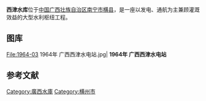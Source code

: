 {{Infobox Reservoir |
|name = 西津水库
|nickname =
|image =
|image_caption =
|map =
|map_caption =
|pushpin_map              = China
|pushpin_map_caption      = 西津水库在中国的位置
|code =BHA42000111
|class =大（一）型水库
|location_of_reservoir =[[广西|广西]][[南宁市|南宁市]][[横县|横县]]
|location_of_dam =[[横州镇|横州镇]]西津村
|inflow =
|outflow =[[郁江|郁江]]
|catchment_area =77300
|reservoir_area =190
|mean_depth =11.80
|maximum_depth =23.60 
|flood_level =
|normal_water_level =63
|dead_water_level =
|water_quality =
|island =
|maximum_storage_capacity =
|normal_storage_capacity =
|dead_storage_capacity =
|type_of_dam =宽缝重力坝
|elevation_of_dam =
|height_of_dam =41
|length_of_dam =
|width_of_dam =
|installed_capacity =234.4MW
|start =1958年10月
|complete =1979年7月
|cost =1.8288亿
|emigrate =107455人
|latd =22
|latm =38
|lats =51
|latNS = N
|longd =109
|longm =14
|longs =35
|longEW = E
|website =
|footnotes =资料主要来源：<ref>{{cite journal|author=张绍康|title=西津水电站建设规模与效益——庆祝西津水电站发电三十周年|journal=广西电力建设科技信息|year=1994|volume=|issue=4|pages=11-16|url=http://www.lw23.com/pdf_94170820-3b58-4789-9771-5217bf522dac/lunwen.pdf}}{{Dead link|date=2018年6月 |bot=InternetArchiveBot |fix-attempted=no }}</ref>
}}
'''西津水库'''位于[[中国|中国]][[广西壮族自治区|广西壮族自治区]][[南宁市|南宁市]][[横县|横县]]，是一座以发电、通航为主兼顾灌溉效益的大型水利枢纽工程。

== 图库 ==
<gallery>
File:1964-03 1964年 广西西津水电站.jpg| '''1964年 广西西津水电站'''
</gallery>
==参考文献==
{{reflist}}

{{DEFAULTSORT:X西}}
[[Category:廣西水庫|Category:廣西水庫]]
[[Category:横州市|Category:横州市]]